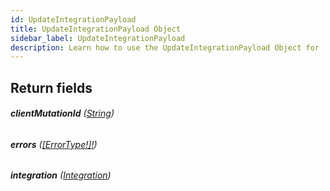 ```yaml
---
id: UpdateIntegrationPayload
title: UpdateIntegrationPayload Object
sidebar_label: UpdateIntegrationPayload
description: Learn how to use the UpdateIntegrationPayload Object for 's API.
---
```


## Return fields

###### <b>clientMutationId</b> ([String](api/schema/scalar/String.mdx))

###### <b>errors</b> ([[ErrorType!]!](api/schema/object/ErrorType.mdx))

###### <b>integration</b> ([Integration](api/schema/object/Integration.mdx))
